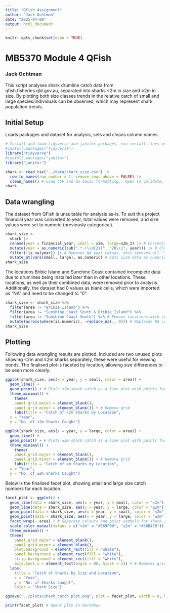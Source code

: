 ```yaml
---
title: "Qfish Assignment"
author: "Jack Ochtman"
date: "2025-04-09"
output: html_document
---
```


```r
knitr::opts_chunk$set(echo = TRUE)
```

# MB5370 Module 4 QFish

### Jack Ochtman

This script analyses shark drumline catch data from qfish.fisheries.qld.gov.au, separated into sharks \<2m in size and ≥2m in size. By plotting both size classes trends in the relative catch of small and large species/individuals can be observed, which may represent shark population trends.

## Initial Setup

Loads packages and dataset for analysis, sets and cleans column names.

```r
# Install and load tidyverse and janitor packages, run install lines only if needed.
#install.packages("tidyverse")
library("tidyverse")
#install.packages("janitor")
library("janitor")
```

```r
shark <- read_csv("../data/shark_size.csv") |>
  row_to_names(row_number = 1, remove_rows_above = FALSE) |>
  clean_names() # Load CSV and do basic formatting.  Open to validate.
shark
```

## Data wrangling

The dataset from QFish is unsuitable for analysis as-is. To suit this project financial year was converted to year, total values were removed, and size values were set to numeric (previously categorical).

```r
shark_size <- 
  shark |>
  rename(year = financial_year, small = x2m, large=x2m_2) |> # Corrects column names
  mutate(year = as.numeric(sub(".*-(\\d{2})", "20\\1", year))) |> # Changes FY to year, e.g. 2017-18 -> 2018
  filter(!is.na(year)) |> # Removes NA year values, this removes all "total" rows.
  mutate_at(vars(small, large), as.numeric) # Sets size data as numeric.
shark_size
```

The locations Bribie Island and Sunchine Coast contained incomplete data due to drumlines being installed later than in other locations. These locations, as well as their combined data, were removed prior to analysis. Additionally, the dataset had 0 values as blank cells, which were imported as "NA" and need to be changed to "0".

```r
shark_size <- shark_size %>%
  filter(area != "Bribie Island") %>%
  filter(area != "Sunshine Coast South & Bribie Island") %>%
  filter(area != "Sunshine Coast South") %>% # Remove locations with incomplete data
  mutate(across(where(is.numeric), ~replace_na(., 0))) # Replaces NA values with 0
shark_size
```

## Plotting

Following data wrangling results are plotted. Included are two unused plots showing \<2m and ≥2m sharks separately, these were useful for viewing trends. The finalised plot is faceted by location, allowing size differences to be seen more clearly.

```r
ggplot(shark_size, aes(x = year, y = small, color = area)) +
  geom_line() +
  geom_point() + # Plots <2m shark catch as a line plot with points for each year.
  theme_minimal() +
    theme(
    panel.grid.major = element_blank(),
    panel.grid.minor = element_blank()) + # Remove grid
    labs(title = "Catch of <2m Sharks by Location",
  x = "Year",
  y = "No. of <2m Sharks Caught")
```

```r
ggplot(shark_size, aes(x = year, y = large, color = area)) +
  geom_line() +
  geom_point() + # Plots ≥2m shark catch as a line plot with points for each year.
  theme_minimal() +
    theme(
    panel.grid.major = element_blank(),
    panel.grid.minor = element_blank()) + # Remove grid
    labs(title = "Catch of ≥m Sharks by Location",
  x = "Year",
  y = "No. of ≥2m Sharks Caught")
```

Below is the finalised facet plot, showing small and large size catch numbers for each location.

```r
facet_plot <- ggplot() +
  geom_line(data = shark_size, aes(x = year, y = small, color = "<2m"), linewidth = 0.25) +
  geom_line(data = shark_size, aes(x = year, y = large, color = "≥2m"), linewidth = 0.25) +
  geom_point(data = shark_size, aes(x = year, y = small, color = "<2m"), shape = 16, size = 1) +
  geom_point(data = shark_size, aes(x = year, y = large, color = "≥2m"), shape = 17, size = 1) +
  facet_wrap(~ area) + # Seperate colours and point symbols for shark sizes, faceted by area.
  scale_color_manual(values = c("<2m" = "#E69F00", "≥2m" = "#56B4E9")) +
  theme_minimal() +
  theme(
    panel.grid.major = element_blank(),
    panel.grid.minor = element_blank(),
    plot.background = element_rect(fill = "white"),
    panel.background = element_rect(fill = "white"),
    strip.background = element_rect(fill = "white"),
    axis.text.x = element_text(angle = 90, hjust = 1)) + # Removes grid and sets background to white.
  labs(
    title = "Catch of Sharks by Size and Location",
    x = "Year",
    y = "No. of Sharks Caught",
    color = "Shark Size")

ggsave("../plots/shark_catch_plot.png", plot = facet_plot, width = 8, height = 6, dpi = 300) # Saves plot for publication

print(facet_plot) # Opens plot in markdown
```
